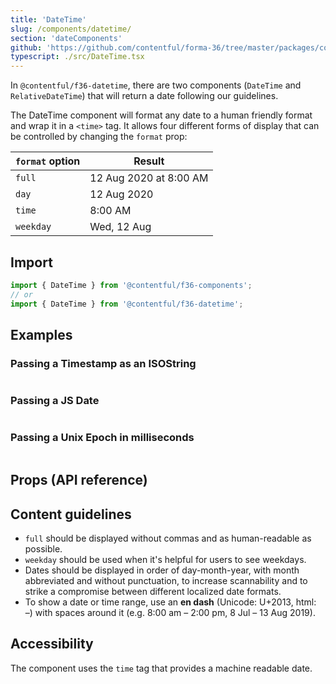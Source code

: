 ```yaml
---
title: 'DateTime'
slug: /components/datetime/
section: 'dateComponents'
github: 'https://github.com/contentful/forma-36/tree/master/packages/components/datetime'
typescript: ./src/DateTime.tsx
---
```


In `@contentful/f36-datetime`, there are two components (`DateTime` and `RelativeDateTime`) that will return a date following our guidelines.

The DateTime component will format any date to a human friendly format and wrap it in a `<time>` tag.
It allows four different forms of display that can be controlled by changing the `format` prop:

| `format` option | Result                 |
| --------------- | ---------------------- |
| `full`          | 12 Aug 2020 at 8:00 AM |
| `day`           | 12 Aug 2020            |
| `time`          | 8:00 AM                |
| `weekday`       | Wed, 12 Aug            |

## Import

```jsx static=true
import { DateTime } from '@contentful/f36-components';
// or
import { DateTime } from '@contentful/f36-datetime';
```

## Examples

### Passing a Timestamp as an ISOString

```jsx file=../../examples/ISOStringExample.tsx

```

### Passing a JS Date

```jsx file=../../examples/JSDateExample.tsx

```

### Passing a Unix Epoch in milliseconds

```jsx file=../../examples/UnixEpochExample.tsx

```

## Props (API reference)

<Props of="DateTime" storybookPath="/story/components-datetime" />

## Content guidelines

- `full` should be displayed without commas and as human-readable as possible.
- `weekday` should be used when it's helpful for users to see weekdays.
- Dates should be displayed in order of day-month-year, with month abbreviated and without punctuation,
  to increase scannability and to strike a compromise between different localized date formats.
- To show a date or time range, use an **en dash** (Unicode: U+2013, html: &ndash;) with spaces around it (e.g. 8:00 am – 2:00 pm, 8 Jul – 13 Aug 2019).

## Accessibility

The component uses the `time` tag that provides a machine readable date.
